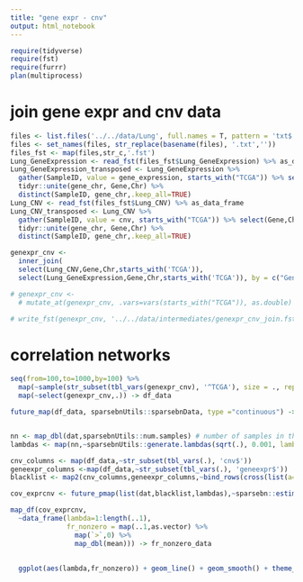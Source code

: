 ```yaml
---
title: "gene expr - cnv"
output: html_notebook
---
```


```r
require(tidyverse)
require(fst)
require(furrr)
plan(multiprocess)
```

# join gene expr and cnv data

```r

files <- list.files('../../data/Lung', full.names = T, pattern = 'txt$')
files <- set_names(files, str_replace(basename(files), '.txt',''))
files_fst <- map(files,str_c,'.fst')
Lung_GeneExpression <- read_fst(files_fst$Lung_GeneExpression) %>% as_data_frame
Lung_GeneExpression_transposed <- Lung_GeneExpression %>% 
  gather(SampleID, value = gene_expression, starts_with("TCGA")) %>% select(Gene,Chr,gene_expression,SampleID) %>%
  tidyr::unite(gene_chr, Gene,Chr) %>% 
  distinct(SampleID, gene_chr,.keep_all=TRUE)
Lung_CNV <- read_fst(files_fst$Lung_CNV) %>% as_data_frame
Lung_CNV_transposed <- Lung_CNV %>% 
  gather(SampleID, value = cnv, starts_with("TCGA")) %>% select(Gene,Chr,cnv,SampleID) %>%
  tidyr::unite(gene_chr, Gene,Chr) %>% 
  distinct(SampleID, gene_chr,.keep_all=TRUE)
```

```r
genexpr_cnv <- 
  inner_join(
  select(Lung_CNV,Gene,Chr,starts_with('TCGA')),
  select(Lung_GeneExpression,Gene,Chr,starts_with('TCGA')), by = c("Gene","Chr"), suffix = c('.cnv','.geneexpr'))

# genexpr_cnv <- 
  # mutate_at(genexpr_cnv, .vars=vars(starts_with("TCGA")), as.double)

# write_fst(genexpr_cnv, '../../data/intermediates/genexpr_cnv_join.fst' )
```

# correlation networks

```r
seq(from=100,to=1000,by=100) %>% 
  map(~sample(str_subset(tbl_vars(genexpr_cnv), '^TCGA'), size = ., replace = F)) %>% 
  map(~select(genexpr_cnv,.)) -> df_data

future_map(df_data, sparsebnUtils::sparsebnData, type ="continuous") ->dat


nn <- map_dbl(dat,sparsebnUtils::num.samples) # number of samples in the dataset / equivalent to nrow(dat$data)
lambdas <- map(nn,~sparsebnUtils::generate.lambdas(sqrt(.), 0.001, lambdas.length = 10, scale = "linear"))

cnv_columns <- map(df_data,~str_subset(tbl_vars(.), 'cnv$'))
geneexpr_columns <-map(df_data,~str_subset(tbl_vars(.), 'geneexpr$'))
blacklist <- map2(cnv_columns,geneexpr_columns,~bind_rows(cross(list(a=..1,b=..1)),cross(list(a=..2,b=..2)))) %>% map(as.matrix)
```

```r
cov_exprcnv <- future_pmap(list(dat,blacklist,lambdas),~sparsebn::estimate.covariance(..1, blacklist=..2, lambdas=..3))
```


```r
map_df(cov_exprcnv,
  ~data_frame(lambda=1:length(..1), 
              fr_nonzero = map(..1,as.vector) %>% 
                map(`>`,0) %>% 
                map_dbl(mean))) -> fr_nonzero_data
  
  
  ggplot(aes(lambda,fr_nonzero)) + geom_line() + geom_smooth() + theme_minimal()


```


